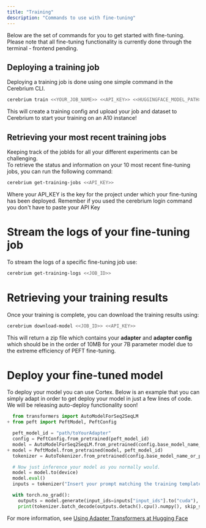 ```yaml
---
title: "Training"
description: "Commands to use with fine-tuning"
---
```


Below are the set of commands for you to get started with fine-tuning. Please note that all fine-tuning functionality is currently done through the terminal - frontend pending.

## Deploying a training job

Deploying a training job is done using one simple command in the Cerebrium CLI.

```bash
cerebrium train <<YOUR_JOB_NAME>> <<API_KEY>> <<HUGGINGFACE_MODEL_PATH>> <<PATH_TO_YOUR_FINETUNING_DATASET>>
```

This will create a training config and upload your job and dataset to Cerebrium to start your training on an A10 instance!

## Retrieving your most recent training jobs

Keeping track of the jobIds for all your different experiments can be challenging.  
To retrieve the status and information on your 10 most recent fine-tuning jobs, you can run the following command:

```bash
cerebrium get-training-jobs <<API_KEY>>
```

Where your API_KEY is the key for the project under which your fine-tuning has been deployed. Remember if you used the cerebrium login command you don't have to paste your API Key

# Stream the logs of your fine-tuning job

To stream the logs of a specific fine-tuning job use:

```bash
cerebrium get-training-logs <<JOB_ID>>
```

# Retrieving your training results

Once your training is complete, you can download the training results using:

```bash
cerebrium download-model <<JOB_ID>> <<API_KEY>>
```

This will return a zip file which contains your **adapter** and **adapter config** which should be in the order of 10MB for your 7B parameter model due to the extreme efficiency of PEFT fine-tuning.


# Deploy your fine-tuned model

To deploy your model you can use Cortex. Below is an example that you can simply adapt in order to get deploy your model in just a few lines of code. We will be releasing 
auto-deploy functionality soon!

```python
  from transformers import AutoModelForSeq2SeqLM
+ from peft import PeftModel, PeftConfig

  peft_model_id = "path/toYourAdapter"
  config = PeftConfig.from_pretrained(peft_model_id)
  model = AutoModelForSeq2SeqLM.from_pretrained(config.base_model_name_or_path)
+ model = PeftModel.from_pretrained(model, peft_model_id)
  tokenizer = AutoTokenizer.from_pretrained(config.base_model_name_or_path)

  # Now just inference your model as you normally would.
  model = model.to(device)
  model.eval()
  inputs = tokenizer("Insert your prompt matching the training template here:", return_tensors="pt")

  with torch.no_grad():
    outputs = model.generate(input_ids=inputs["input_ids"].to("cuda"), max_new_tokens=10)
    print(tokenizer.batch_decode(outputs.detach().cpu().numpy(), skip_special_tokens=True)[0])


```

For more information, see
[Using Adapter Transformers at Hugging Face](https://huggingface.co/docs/hub/adapter-transformers#exploring-adaptertransformers-in-the-hub)
